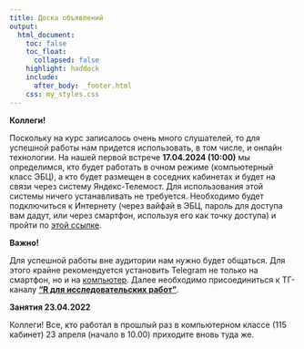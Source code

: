 ```yaml
---
title: Доска объявлений
output:
  html_document:
    toc: false
    toc_float:
      collapsed: false
    highlight: haddock
    include:
      after_body: _footer.html
    css: my_styles.css
---
```


**Коллеги!**

Поскольку на курс записалось очень много слушателей, то для успешной работы нам придется использовать, в том числе, и онлайн технологии. На нашей первой встрече **17.04.2024 (10:00)** мы определимся, кто будет работать в очном режиме (компьютерный класс ЭБЦ), а кто будет размещен в соседних кабинетах и будет на связи через систему Яндекс-Телемост. Для использования этой системы ничего устанавливать не требуется. Необходимо будет подключиться к Интернету (через вайфай в ЭБЦ, пароль для доступа вам дадут, или через смартфон, используя его как точку доступа) и пройти по [этой ссылке](https://telemost.yandex.ru/j/62606309069166). 


**Важно!**

Для успешной работы вне аудитории нам нужно будет общаться. Для этого крайне рекомендуется установить Telegram не только на смартфон, но и на [компьютер](https://desktop.telegram.org/). Далее необходимо присоединиться к ТГ-каналу [**"R для исследовательских работ"**](https://t.me/+GX06d2X2DAEzMzgy).

**Занятия 23.04.2022**

Коллеги! Все, кто работал в прошлый раз в компьютерном классе (115 кабинет) 23 апреля (начало в 10.00) приходите вновь туда же.





